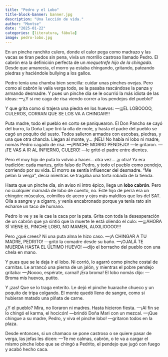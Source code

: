```yaml
---
title: "Pedro y el Lobo"
title-block-banner: banner.jpg
description: "Una lección de vida."
author: "Montse"
date: "2025-01-22"
categories: [literatura, fábula]
image: pedro-lobo.jpg
---
```


En un pinche ranchito culero, donde el calor pega como madrazo y las vacas se tiran pedos sin pena, vivía un morrillo castroso llamado Pedro. El cabrón era la definición perfecta de un *mequetrefe hijo de la chingada*. Desde que amanecía, el morro ya estaba chingando, gritando, pateando piedras y haciéndole bullying a los gallos.

Pedro tenía una chamba bien sencilla: cuidar unas pinches ovejas. Pero como al cabrón le valía verga todo, se la pasaba rascándose la panza y armando desmadre. Y pues un pinche día se le ocurrió la más idiota de las ideas:
—¿Y si me cago de risa viendo correr a los pendejos del pueblo?

Y que grita como si trajera una piedra en los huevos:
—¡¡¡EL LOBOOOO, CULEROS, CORRAN QUE SE LOS VA A CHINGAR!!!

Puta madre, todo el pueblo en corto se paniquearon. El Don Pancho se cayó del burro, la Doña Lupe tiró la olla de mole, y hasta el padre del pueblo se cagó un poquito del susto. Todos salieron armados con escobas, piedras, y una que otra chancla. Llegan al monte, y... ¡NEL! No había ni lobo ni madre, nomás Pedro cagado de risa.
—¡PINCHE MORRO PENDEJO! —le gritaron.
—¡TE VAS A IR AL INFIERNO, CULERO! —le gritó el padre entre dientes.

Pero el muy hijo de puta lo volvió a hacer... otra vez... ¡y otra! Ya era tradición: cada martes, grito falso de Pedro, y todo el pueblo como pendejo, corriendo por su vida. El morro se sentía influencer del desmadre. "Me pelan la verga", decía mientras se tragaba una torta robada de la tienda.

Hasta que un pinche día, sin aviso ni intro épico, llega un **lobo cabrón**. Pero no cualquier mamada de lobo de cuento, no. Este hijo de perra era un chingón: músculos, colmillos de acero y ojos más malditos que los del SAT. Olía a sangre y a cigarro, y venía encabronado porque ya tenía rato sin echarse un taco de humano.

Pedro lo ve y se le cae la caca por la pata. Grita con toda la desesperación de un cabrón que ya sintió que la muerte le está oliendo el culo:
—¡¡¡AHORA SÍ VIENE EL PINCHE LOBO, NO MAMEN, AUXILIOOOO!!!

Pero ¿qué crees? Ni una puta alma le hizo caso.
—¡A CHINGAR A TU MADRE, PEDRITO! —gritó la comadre desde su baño.
—¡OJALÁ TE MUERDA HASTA EL ÚLTIMO HUEVO! —dijo el borracho del pueblo con una chela en mano.

Y pues que se le deja ir el lobo. Ni corrió, lo agarró como pinche costal de carnitas. Le arrancó una pierna de un jalón, y mientras el pobre pendejo gritaba:
—¡Noooo, espérate, carnal! ¡Era broma!
El lobo nomás dijo:
—Broma mis huevos, putito.

Y ¡zas! Que se lo traga enterito. Le dejó el pinche huarache chueco y un poquito de tripa colgando. El monte quedó lleno de sangre, como si hubieran matado una piñata de carne.

¿Y el pueblo? Mira, no lloraron ni madres. Hasta hicieron fiesta.
—¡Al fin se lo chingó el karma, el hocicón! —brindó Doña Mari con un mezcal.
—¡Que chingue a su madre, Pedro, y viva el pinche lobo! —gritaron todos en la plaza.

Desde entonces, si un chamaco se pone castroso o se quiere pasar de verga, las jefas les dicen:
—Te me calmas, cabrón, o te va a cargar el mismo pinche lobo que se chingó a Pedrito, el pendejo que jugó con fuego y acabó hecho caca.